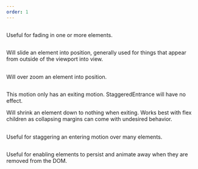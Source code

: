 ```yaml
---
order: 1
---
```




## <FadeIn />

Useful for fading in one or more elements.

<PropsTable heading="" props={FadeInProps} />

## <SlideIn />

Will slide an element into position, generally used for things that appear from outside of the viewport into view.

<PropsTable heading="" props={SlideInProps} />

## <ZoomIn />

Will over zoom an element into position.

<PropsTable heading="" props={ZoomInProps} />

## <ShrinkOut />

<SectionMessage appearance="warning">
  This motion only has an exiting motion. StaggeredEntrance will have no effect.
</SectionMessage>

Will shrink an element down to nothing when exiting.
Works best with flex children as collapsing margins can come with undesired behavior.

<PropsTable heading="" props={ShrinkOutProps} />

## <StaggeredEntrance />

Useful for staggering an entering motion over many elements.

<PropsTable heading="" props={StaggeredEntranceProps} />

## <ExitingPersistence />

Useful for enabling elements to persist and animate away when they are removed from the DOM.

<PropsTable heading="" props={ExitingPersistenceProps} />
